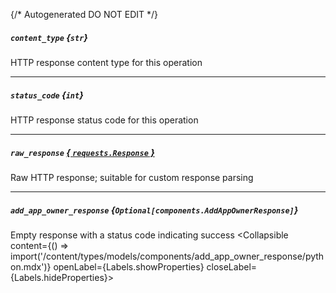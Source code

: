 {/* Autogenerated DO NOT EDIT  */}

##### `content_type` *{`str`}*
HTTP response content type for this operation

---
##### `status_code` *{`int`}*
HTTP response status code for this operation

---
##### `raw_response` [*{ `requests.Response` }*](https://requests.readthedocs.io/en/latest/api/#requests.Response)
Raw HTTP response; suitable for custom response parsing

---
##### `add_app_owner_response` *{`Optional[components.AddAppOwnerResponse]`}*
Empty response with a status code indicating success
<Collapsible content={() => import('/content/types/models/components/add_app_owner_response/python.mdx')} openLabel={Labels.showProperties} closeLabel={Labels.hideProperties}>
</Collapsible>


